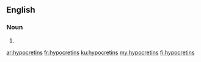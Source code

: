 ==English==

===Noun===
{{head|en|noun plural form}}

# {{plural of|hypocretin|lang=en}}

[[ar:hypocretins]]
[[fr:hypocretins]]
[[ku:hypocretins]]
[[my:hypocretins]]
[[fi:hypocretins]]